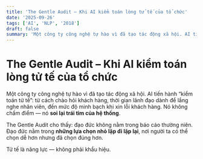 ```yaml
---
title: 'The Gentle Audit – Khi AI kiểm toán lòng tử tế của tổ chức'
date: '2025-09-26'
tags: ['AI', 'NLP', '2018']
draft: false
summary: 'Một công ty công nghệ tự hào vì đã tạo tác động xã hội. AI tiến hành “kiểm toán tử tế”: từ cách chào'
---
```


# The Gentle Audit – Khi AI kiểm toán lòng tử tế của tổ chức

Một công ty công nghệ tự hào vì đã tạo tác động xã hội. AI tiến hành “kiểm toán tử tế”: từ cách chào hỏi khách hàng, thời gian lãnh đạo dành để lắng nghe nhân viên, đến mức độ minh bạch khi xin lỗi khách hàng. Nó không chấm điểm — nó **soi lại trái tim của hệ thống**.

The Gentle Audit cho thấy: đạo đức không nằm trong báo cáo thường niên. Đạo đức nằm trong **những lựa chọn nhỏ lặp đi lặp lại**, nơi người ta có thể chọn dễ hơn nhưng đã chọn đúng hơn.

Tử tế là năng lực — không phải khẩu hiệu.